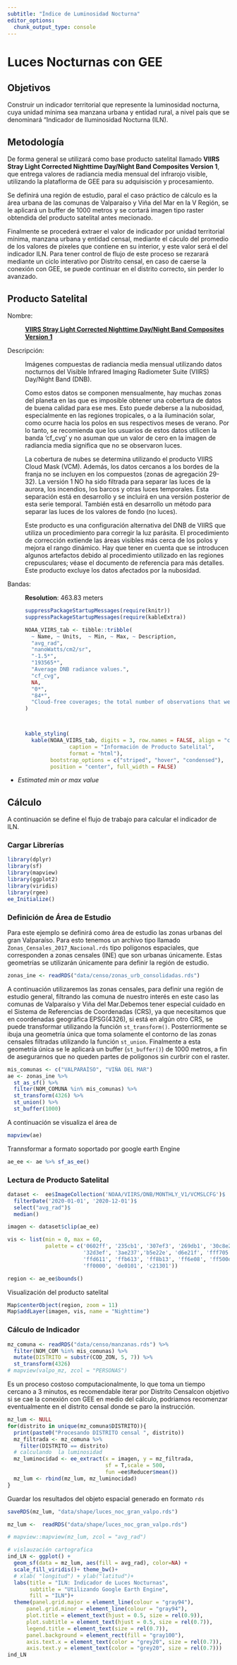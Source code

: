 ```yaml
---
subtitle: "Índice de Luminosidad Nocturna"
editor_options: 
  chunk_output_type: console
---
```


# Luces Nocturnas con GEE {.unnumbered}

## Objetivos

Construir un indicador territorial que represente la luminosidad nocturna, cuya unidad mínima sea manzana urbana y entidad rural, a nivel país que se denominará "Indicador de Iluminosidad Nocturna (ILN).

## Metodología

De forma general se utilizará como base producto satelital llamado **VIIRS Stray Light Corrected Nighttime Day/Night Band Composites Version 1**, que entrega valores de radiancia media mensual del infrarojo visible, utilizando la plataflorma de GEE para su adquisisción y procesamiento.

Se definirá una región de estudio, paral el caso práctico de cálculo es la área urbana de las comunas de Valparaíso y Viña del Mar en la V Región, se le aplicará un buffer de 1000 metros y se cortará imagen tipo raster obtendida del producto satelital antes mecionado.

Finalmente se procederá extraer el valor de indicador por unidad territorial mínima, manzana urbana y entidad censal, mediante el cáculo del promedio de los valores de pixeles que contiene en su interior, y este valor será el del indicador ILN. Para tener control de flujo de este proceso se rezarará mediante un ciclo interativo por Distrito censal, en caso de caerse la conexión con GEE, se puede continuar en el distrito correcto, sin perder lo avanzado.

## Producto Satelital

Nombre:

:   [**VIIRS Stray Light Corrected Nighttime Day/Night Band Composites Version 1**](https://developers.google.com/earth-engine/datasets/catalog/NOAA_VIIRS_DNB_MONTHLY_V1_VCMSLCFG)

Descripción:

:   Imágenes compuestas de radiancia media mensual utilizando datos nocturnos del Visible Infrared Imaging Radiometer Suite (VIIRS) Day/Night Band (DNB).

    Como estos datos se componen mensualmente, hay muchas zonas del planeta en las que es imposible obtener una cobertura de datos de buena calidad para ese mes. Esto puede deberse a la nubosidad, especialmente en las regiones tropicales, o a la iluminación solar, como ocurre hacia los polos en sus respectivos meses de verano. Por lo tanto, se recomienda que los usuarios de estos datos utilicen la banda 'cf_cvg' y no asuman que un valor de cero en la imagen de radiancia media significa que no se observaron luces.

    La cobertura de nubes se determina utilizando el producto VIIRS Cloud Mask (VCM). Además, los datos cercanos a los bordes de la franja no se incluyen en los compuestos (zonas de agregación 29-32). La versión 1 NO ha sido filtrada para separar las luces de la aurora, los incendios, los barcos y otras luces temporales. Esta separación está en desarrollo y se incluirá en una versión posterior de esta serie temporal. También está en desarrollo un método para separar las luces de los valores de fondo (no luces).

    Este producto es una configuración alternativa del DNB de VIIRS que utiliza un procedimiento para corregir la luz parásita. El procedimiento de corrección extiende las áreas visibles más cerca de los polos y mejora el rango dinámico. Hay que tener en cuenta que se introducen algunos artefactos debido al procedimiento utilizado en las regiones crepusculares; véase el documento de referencia para más detalles. Este producto excluye los datos afectados por la nubosidad.

Bandas:

:   **Resolution**: 463.83 meters

    ```r
suppressPackageStartupMessages(require(knitr))
suppressPackageStartupMessages(require(kableExtra))

    NOAA_VIIRS_tab <- tibble::tribble(
      ~ Name, ~ Units,  ~ Min, ~ Max, ~ Description,
      "avg_rad",
      "nanoWatts/cm2/sr",
      "-1.5*",
      "193565*",
      "Average DNB radiance values.",
      "cf_cvg",
      NA,
      "0*",
      "84*",
      "Cloud-free coverages; the total number of observations that went into each pixel. This band can be used to identify areas with low numbers of observations where the quality is reduced."
    )



    kable_styling(
      kable(NOAA_VIIRS_tab, digits = 3, row.names = FALSE, align = "c",
                  caption = "Información de Producto Satelital", 
                  format = "html"),
            bootstrap_options = c("striped", "hover", "condensed"),
            position = "center", full_width = FALSE) 

    ```

-   *Estimated min or max value*

## Cálculo

A continuación se define el flujo de trabajo para calcular el indicador de ILN.

### Cargar Librerías

```r

library(dplyr)
library(sf)
library(mapview)
library(ggplot2)
library(viridis)
library(rgee)
ee_Initialize()
```

### Definición de Área de Estudio

Para este ejemplo se definirá como área de estudio las zonas urbanas del gran Valparaíso. Para esto tenemos un archivo tipo llamado `Zonas_Censales_2017_Nacional.rds` tipo polígonos espaciales, que corresponden a zonas censales (INE) que son urbanas únicamente. Estas geometrías se utilizarán únicamente para definir la región de estudio.

```r
zonas_ine <- readRDS("data/censo/zonas_urb_consolidadas.rds")
```

A continuación utilizaremos las zonas censales, para definir una región de estudio general, filtrando las comuna de nuestro interés en este caso las comunas de Valparaíso y Viña del Mar.Debemos tener especial cuidado en el Sistema de Referencias de Coordenadas (CRS), ya que necesitamos que en coordenadas geográfica EPSG(4326), si está en algún otro CRS, se puede transformar utilizando la función `st_transform()`. Posterriormente se ibuja una geometría única que toma solamente el contorno de las zonas censales filtradas utilizando la función `st_union`. Finalmente a esta geometría única se le aplicarà un buffer (`st_buffer()`) de 1000 metros, a fin de asegurarnos que no queden partes de polígonos sin curbrir con el raster.

```r

mis_comunas <- c("VALPARAÍSO", "VIÑA DEL MAR")
ae <- zonas_ine %>%
  st_as_sf() %>%
  filter(NOM_COMUNA %in% mis_comunas) %>%
  st_transform(4326) %>%
  st_union() %>%
  st_buffer(1000)
```


A continuación se visualiza el área de

```r
mapview(ae)
```


Trannsformar a formato soportado por google earth Engine

```r
ae_ee <- ae %>% sf_as_ee()

```

### Lectura de Producto Satelital

```r
dataset <-  ee$ImageCollection('NOAA/VIIRS/DNB/MONTHLY_V1/VCMSLCFG')$
  filterDate('2020-01-01', '2020-12-01')$
  select("avg_rad")$
  median()

imagen <- dataset$clip(ae_ee)
```

```r
vis <- list(min = 0, max = 60,
            palette = c('0602ff', '235cb1', '307ef3', '269db1', '30c8e2',
                        '32d3ef', '3ae237','b5e22e', 'd6e21f', 'fff705',
                        'ffd611', 'ffb613', 'ff8b13', 'ff6e08', 'ff500d',
                        'ff0000', 'de0101', 'c21301'))
```

```r
region <- ae_ee$bounds()
```

Visualización del producto satelital

```r
Map$centerObject(region, zoom = 11)
Map$addLayer(imagen, vis, name = "Nighttime")

```

### Cálculo de Indicador {#ln-ind}

```r
mz_comuna <- readRDS("data/censo/manzanas.rds") %>% 
  filter(NOM_COM %in% mis_comunas) %>%
  mutate(DISTRITO = substr(COD_ZON, 5, 7)) %>% 
  st_transform(4326)
# mapview(valpo_mz, zcol = "PERSONAS")
```

Es un proceso costoso computacionalmente, lo que toma un tiempo cercano a 3 minutos, es recomendable iterar por Distrito Censalcon objetivo si se cae la conexión con GEE en medio del cálculo, podriamos recomenzar eventualmente en el distrito censal donde se paro la instrucción.

```r
mz_lum <- NULL
for(distrito in unique(mz_comuna$DISTRITO)){
  print(paste0("Procesando DISTRITO censal ", distrito))
  mz_filtrada <- mz_comuna %>%
    filter(DISTRITO == distrito)
  # calculando  la luminosidad
  mz_luminocidad <- ee_extract(x = imagen, y = mz_filtrada,
                               sf = T,scale = 500,
                               fun =ee$Reducer$mean())
  mz_lum <- rbind(mz_lum, mz_luminocidad)
}

```

Guardar los resultados del objeto espacial generado en formato `rds`

```r
saveRDS(mz_lum, "data/shape/luces_noc_gran_valpo.rds")
```

```r
mz_lum <-  readRDS("data/shape/luces_noc_gran_valpo.rds")
```

```r
# mapview::mapview(mz_lum, zcol = "avg_rad")

# vislauzación cartografica
ind_LN <- ggplot() + 
  geom_sf(data = mz_lum, aes(fill = avg_rad), color=NA) + 
  scale_fill_viridis()+ theme_bw()+
  # xlab( "longitud") + ylab("latitud")+
  labs(title = "ILN: Indicador de Luces Nocturnas", 
       subtitle = "Utilizando Google Earth Engine",
       fill = "ILN")+
  theme(panel.grid.major = element_line(colour = "gray94"), 
      panel.grid.minor = element_line(colour = "gray94"), 
      plot.title = element_text(hjust = 0.5, size = rel(0.9)), 
      plot.subtitle = element_text(hjust = 0.5, size = rel(0.7)),
      legend.title = element_text(size = rel(0.7)),
      panel.background = element_rect(fill = "gray100"),
      axis.text.x = element_text(color = "grey20", size = rel(0.7)),
      axis.text.y = element_text(color = "grey20", size = rel(0.7))) 
ind_LN
```


